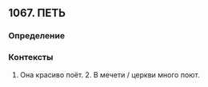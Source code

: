 ## 1067. ПЕТЬ
### Определение


### Контексты
1. Она красиво поёт. 2. В мечети / церкви много поют.

